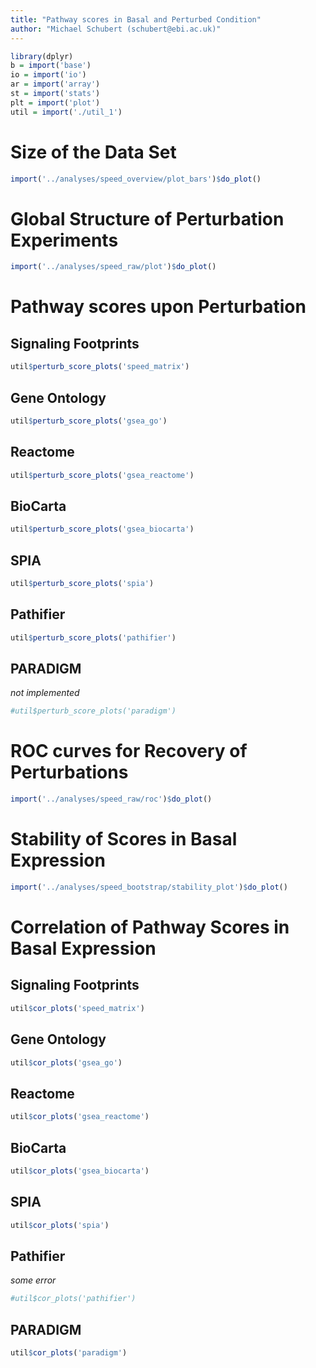 ```yaml
---
title: "Pathway scores in Basal and Perturbed Condition"
author: "Michael Schubert (schubert@ebi.ac.uk)"
---
```


```r
library(dplyr)
b = import('base')
io = import('io')
ar = import('array')
st = import('stats')
plt = import('plot')
util = import('./util_1')
```

# Size of the Data Set

```r
import('../analyses/speed_overview/plot_bars')$do_plot()
```

# Global Structure of Perturbation Experiments

```r
import('../analyses/speed_raw/plot')$do_plot()
```

# Pathway scores upon Perturbation

## Signaling Footprints

```r
util$perturb_score_plots('speed_matrix')
```

## Gene Ontology

```r
util$perturb_score_plots('gsea_go')
```

## Reactome

```r
util$perturb_score_plots('gsea_reactome')
```

## BioCarta

```r
util$perturb_score_plots('gsea_biocarta')
```

## SPIA

```r
util$perturb_score_plots('spia')
```

## Pathifier

```r
util$perturb_score_plots('pathifier')
```

## PARADIGM

*not implemented*

```r
#util$perturb_score_plots('paradigm')
```

# ROC curves for Recovery of Perturbations

```r
import('../analyses/speed_raw/roc')$do_plot()
```

# Stability of Scores in Basal Expression

```r
import('../analyses/speed_bootstrap/stability_plot')$do_plot()
```

# Correlation of Pathway Scores in Basal Expression

## Signaling Footprints

```r
util$cor_plots('speed_matrix')
```

## Gene Ontology

```r
util$cor_plots('gsea_go')
```

## Reactome

```r
util$cor_plots('gsea_reactome')
```

## BioCarta

```r
util$cor_plots('gsea_biocarta')
```

## SPIA

```r
util$cor_plots('spia')
```

## Pathifier

*some error*

```r
#util$cor_plots('pathifier')
```

## PARADIGM

```r
util$cor_plots('paradigm')
```
